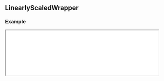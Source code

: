 
## LinearlyScaledWrapper

### Example

<iframe
  src="/examples/linearly-scaled-wrapper"
  height={500}
  width="100%"
  className="mt-6 mb-6 rounded-xl border bordr-slate-50"
/>

<Cards>
  <Card
    title={
      <div className="flex items-center gap-4 justify-center w-full">
        <Icon
          icon="cib:codesandbox"
          className="text-2xl"
        />
        <div>View on CodeSandbox</div>
      </div>
    }
    target="_blank"
    href="https://codesandbox.io/s/scrollery-linearly-scaled-demo-92555m"
  />
</Cards>

<Tabs items={["index.tsx", "styles.css"]}>
  <Tab>

```javascript filename="index.tsx" copy
import { LinearlyScaledWrapper } from "@nguyend-nam/scrollery-ts";
import "./styles.css";

export default function LinearlyScaledWrapperDemo() {
  return (
    <div className="layout">
      <h1 className="heading">
        <code>LinearlyScaledWrapper</code>
      </h1>

      <LinearlyScaledWrapper className="item-wrapper">
        <div className="item" />
      </LinearlyScaledWrapper>
    </div>
  );
}
```

  </Tab>
  <Tab>

```css filename="styles.css" copy
.layout {
  padding: 32px;
}

.heading {
  color: #018383;
  margin-bottom: 100px;
}

.item-wrapper {
  width: 100%;
  margin-top: 300px;
  margin-bottom: 800px;
  display: flex;
  justify-content: center;
}

.item {
  border-radius: 16px;
  height: 100%;
  background-color: #02a8a8;
}
```

  </Tab>
</Tabs>

### API

| Name              | Type            | Default | Description                                                        | Required |
| ----------------- | --------------- | ------- | ------------------------------------------------------------------ | -------- |
| **children**      | `JSX.Element`   |         | The single image for the content you want to animate on scroll     | &check;  |
| **style**         | `CSSProperties` |         | The styles you want to apply to the wrapper                        |          |
| **className**     | `string`        |         | The classes you want to apply to the wrapper                       |          |
| **itemStyle**     | `CSSProperties` |         | The styles you want to apply to each item                          |          |
| **itemClassName** | `string`        |         | The classes you want to apply to each item                         |          |
| **isSticky**      | `boolean`       | `true`  | If `true`, then the image stays inside the viewport when animating |          |
| **from**          | `number`        | `100`   | The starting size of the image                                     |          |
| **to**            | `number`        |         | The ending size of the image                                       |          |
